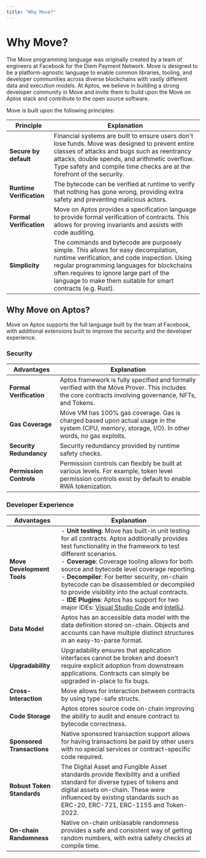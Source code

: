 ```yaml
---
title: "Why Move?"
---
```


# Why Move?

The Move programming language was originally created by a team of engineers at
Facebook for the Diem Payment Network. Move is designed to be a platform-agnostic
language to enable common libraries, tooling, and developer communities across
diverse blockchains with vastly different data and execution models.
At Aptos, we believe in building a strong developer community in Move and invite
them to build upon the Move on Aptos stack and contribute to the open source software.

Move is built upon the following principles:

| **Principle**             | **Explanation**                                                                                                                                                                                                                                                                                                                                                                   |
|----------------------------|-----------------------------------------------------------------------------------------------------------------------------------------------------------------------------------------------------------------------------------------------------------------------------------------------------------------------------------------------------------------------------------|
| **Secure by default**      | Financial systems are built to ensure users don't lose funds. Move was designed to prevent entire classes of attacks and bugs such as reentrancy attacks, double spends, and arithmetic overflow. Type safety and compile time checks are at the forefront of the security.                                                                                                         |
| **Runtime Verification**   | The bytecode can be verified at runtime to verify that nothing has gone wrong, providing extra safety and preventing malicious actors.                                                                                                                                                                                                                                            |
| **Formal Verification**    | Move on Aptos provides a specification language to provide formal verification of contracts. This allows for proving invariants and assists with code auditing.                                                                                                                                                                                                                    |
| **Simplicity**             | The commands and bytecode are purposely simple. This allows for easy decompilation, runtime verification, and code inspection. Using regular programming languages for blockchains often requires to ignore large part of the language to make them suitable for smart contracts (e.g. Rust).                                                                                      |


## Why Move on Aptos?

Move on Aptos supports the full language built by the team at Facebook, with
additional extensions built to improve the security and the developer experience.

### Security

| **Advantages**              | **Explanation**                                                                                                                                                                                                                                          |
|-----------------------------|----------------------------------------------------------------------------------------------------------------------------------------------------------------------------------------------------------------------------------------------------------|
| **Formal Verification**     | Aptos framework is fully specified and formally verified with the Move Prover. This includes the core contracts involving governance, NFTs, and Tokens.                                                                                                   |
| **Gas Coverage**            | Move VM has 100% gas coverage. Gas is charged based upon actual usage in the system (CPU, memory, storage, I/O). In other words, no gas exploits.                                                                                                          |
| **Security Redundancy**     | Security redundancy provided by runtime safety checks.                                                                                                                                                                                                    |
| **Permission Controls**     | Permission controls can flexibly be built at various levels. For example, token level permission controls exist by default to enable RWA tokenization.                                                                                                     |


### Developer Experience

| **Advantages**              | **Explanation**                                                                                                                                                                                                                                                                                                                                                                      |
|-----------------------------|--------------------------------------------------------------------------------------------------------------------------------------------------------------------------------------------------------------------------------------------------------------------------------------------------------------------------------------------------------------------------------------|
| **Move Development Tools**  | - **Unit testing**: Move has built-in unit testing for all contracts. Aptos additionally provides test functionality in the framework to test different scenarios. <br/> - **Coverage**: Coverage tooling allows for both source and bytecode level coverage reporting. <br/> - **Decompiler**: For better security, on-chain bytecode can be disassembled or decompiled to provide visibility into the actual contracts. <br/> - **IDE Plugins**: Aptos has support for two major IDEs: [Visual Studio Code](https://marketplace.visualstudio.com/items?itemName=MoveBit.aptos-move-analyzer) and [IntelliJ](https://plugins.jetbrains.com/plugin/14721-move-on-aptos). |
| **Data Model**              | Aptos has an accessible data model with the data definition stored on-chain. Objects and accounts can have multiple distinct structures in an easy-to-parse format.                                                                                                                                                                                                                   |
| **Upgradability**           | Upgradability ensures that application interfaces cannot be broken and doesn't require explicit adoption from downstream applications. Contracts can simply be upgraded in-place to fix bugs.                                                                                                                                                                                        |
| **Cross-Interaction**       | Move allows for interaction between contracts by using type-safe structs.                                                                                                                                                                                                                                                                                                            |
| **Code Storage**            | Aptos stores source code on-chain improving the ability to audit and ensure contract to bytecode correctness.                                                                                                                                                                                                                                                                         |
| **Sponsored Transactions**  | Native sponsored transaction support allows for having transactions be paid by other users with no special services or contract-specific code required.                                                                                                                                                                                                                              |
| **Robust Token Standards**  | The Digital Asset and Fungible Asset standards provide flexibility and a unified standard for diverse types of tokens and digital assets on-chain. These were influenced by existing standards such as ERC-20, ERC-721, ERC-1155 and Token-2022.                                                                                                                                      |
| **On-chain Randomness**     | Native on-chain unbiasable randomness provides a safe and consistent way of getting random numbers, with extra safety checks at compile time.                                                                                                                                                                                                                                        |

